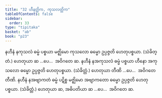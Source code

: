 ```yaml
---
title: "32 ဟီနတ္တိက, ကုသလတ္တိက"
tableOfContents: false
sidebar:
  order: 33
type: "tipitaka"
basket: "ab"
book: "p23"
---
```



<DynamicBreadcrumb />

<Division number="41" book="p23" e="ch" v="40" p="415">

<Paragraph number="130" book="p23">
နဟီနံ နကုသလံ ဓမ္မံ ပစ္စယာ မဇ္ဈိမော ကုသလော ဓမ္မော ဥပ္ပဇ္ဇတိ ဟေတုပစ္စယာ. (သံခိတ္တံ.) ဟေတုယာ ဆ …ပေ…  အဝိဂတေ ဆ.
</Paragraph>

<Paragraph number="131" book="p23">
နဟီနံ နအကုသလံ ဓမ္မံ ပစ္စယာ ဟီနော အကုသလော ဓမ္မော ဥပ္ပဇ္ဇတိ ဟေတုပစ္စယာ. (သံခိတ္တံ.) ဟေတုယာ တီဏိ …ပေ…  အဝိဂတေ တီဏိ.
</Paragraph>

<Paragraph number="132" book="p23">
နဟီနံ နအဗျာကတံ ဓမ္မံ ပဋိစ္စ မဇ္ဈိမော အဗျာကတော ဓမ္မော ဥပ္ပဇ္ဇတိ ဟေတုပစ္စယာ. (သံခိတ္တံ.) ဟေတုယာ ဆ, အဓိပတိယာ ဆ …ပေ…  အဝိဂတေ ဆ.
</Paragraph>
</Division>